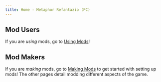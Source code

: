 ```yaml
---
title: Home - Metaphor Refantazio (PC)
---
```



## Mod Users

If you are _using_ mods, go to [Using Mods](/metaphor/getting-started/using-mods/using-mods)!

## Mod Makers

If you are _making_ mods, go to [Making Mods](/metaphor/getting-started/making-mods/extracting-files) to get started with setting up mods! The other pages detail modding different aspects of the game.

